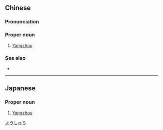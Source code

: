 {{also|扬州}}
==Chinese==
{{zh-forms|s=扬州}}
{{zh-wp}}

===Pronunciation===
{{zh-pron
|m=Yángzhōu
|c=joeng4 zau1
|cat=pn
}}

===Proper noun===
{{zh-proper noun}}

# {{zh-div|市}} [[Yangzhou]] {{gloss|city in [[Jiangsu]] Province, China}}

===See also===
* {{zh-l|九州}}

{{zh-cat|Cities}}

----

==Japanese==
{{ja-kanjitab|よう|しゅう|yomi=o}}

===Proper noun===
{{ja-pos|proper|ようしゅう}}

# [[Yangzhou]]

[[Category:ja:Cities|ようしゅう]]